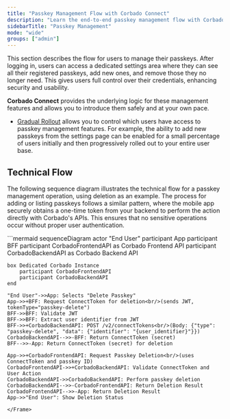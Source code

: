 ```yaml
---
title: "Passkey Management Flow with Corbado Connect"
description: "Learn the end-to-end passkey management flow with Corbado Connect. Covers passkey creation, deletion, and user notifications in your application."
sidebarTitle: "Passkey Management"
mode: "wide"
groups: ["admin"]
---
```


This section describes the flow for users to manage their passkeys. After logging in, users can access a dedicated settings area where they can see all their registered passkeys, add new ones, and remove those they no longer need. This gives users full control over their credentials, enhancing security and usability.

**Corbado Connect** provides the underlying logic for these management features and allows you to introduce them safely and at your own pace.

- [Gradual Rollout](/corbado-connect/features/gradual-rollout) allows you to control which users have access to passkey management features. For example, the ability to add new passkeys from the settings page can be enabled for a small percentage of users initially and then progressively rolled out to your entire user base.

## Technical Flow

The following sequence diagram illustrates the technical flow for a passkey management operation, using deletion as an example. The process for adding or listing passkeys follows a similar pattern, where the mobile app securely obtains a one-time token from your backend to perform the action directly with Corbado's APIs. This ensures that no sensitive operations occur without proper user authentication.

<Frame caption="Sequence diagram for a passkey management operation (e.g., deletion)">
```mermaid
sequenceDiagram
    actor "End User"
    participant App
    participant BFF
    participant CorbadoFrontendAPI as Corbado Frontend API
    participant CorbadoBackendAPI as Corbado Backend API

    box Dedicated Corbado Instance
        participant CorbadoFrontendAPI
        participant CorbadoBackendAPI
    end

    "End User"->>App: Selects "Delete Passkey"
    App->>+BFF: Request ConnectToken for deletion<br/>(sends JWT, tokenType="passkey-delete")
    BFF->>BFF: Validate JWT
    BFF->>BFF: Extract user identifier from JWT
    BFF->>+CorbadoBackendAPI: POST /v2/connectTokens<br/>(Body: {"type": "passkey-delete", "data": {"identifier": "{user_identifier}"}})
    CorbadoBackendAPI-->>-BFF: Return ConnectToken (secret)
    BFF-->>-App: Return ConnectToken (secret) for deletion

    App->>+CorbadoFrontendAPI: Request Passkey Deletion<br/>(uses ConnectToken and passkey ID)
    CorbadoFrontendAPI->>+CorbadoBackendAPI: Validate ConnectToken and User Action
    CorbadoBackendAPI->>CorbadoBackendAPI: Perform passkey deletion
    CorbadoBackendAPI-->>-CorbadoFrontendAPI: Return Deletion Result
    CorbadoFrontendAPI-->>-App: Return Deletion Result
    App->>"End User": Show Deletion Status
```
</Frame> 